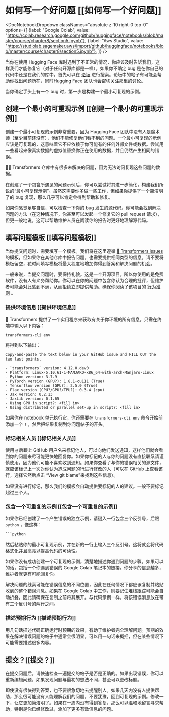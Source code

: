 # 如何写一个好问题 [[如何写一个好问题]]

<DocNotebookDropdown
  classNames="absolute z-10 right-0 top-0"
  options={[
    {label: "Google Colab", value: "https://colab.research.google.com/github/huggingface/notebooks/blob/master/course/chapter8/section5.ipynb"},
    {label: "Aws Studio", value: "https://studiolab.sagemaker.aws/import/github/huggingface/notebooks/blob/master/course/chapter8/section5.ipynb"},
]} />

当你在使用 Hugging Face 库时遇到了不正常的情况，你应该及时告诉我们，这样我们才能修复它（对于任何开源库都是一样）。如果你不确定 bug 是在你自己的代码中还是在我们的库中，首先可以在 [论坛](https://discuss.huggingface.co) 进行搜索。论坛中的帖子有可能会帮助你找出问题所在，同时Hugging Face 团队也会密切关注那里的讨论。

<Youtube id="_PAli-V4wj0"/>

当你确定手头上有一个 bug 时，第一步是构建一个最小可复现的示例。

## 创建一个最小的可重现示例 [[创建一个最小的可重现示例]]

创建一个最小可复现的示例非常重要，因为 Hugging Face 团队中没有人是魔术师（至少目前还没有），他们不能修复他们看不到的问题。一个最小可复现的示例应该是可复现的，这意味着它不应依赖于你可能有的任何外部文件或数据。尝试用一些看起来像真实数据的虚拟值替换你正在使用的数据，并且仍然产生相同的错误。

<Tip>

🚨🤗 Transformers 仓库中有很多未解决的问题，因为无法访问复现这些问题的数据。

</Tip>

在创建了一个包含所遇见的问题示例后，你可以尝试将其进一步简化，构建我们所说的“最小可复现示例”。虽然这需要你多做一些工作，但如果你提供了一个简洁明了的 bug 复现，那么几乎可以肯定会得到帮助和修复。

如果你感觉足够自信，可以检查一下你的 bug 发生的源代码。你可能会找到解决问题的方法（在这种情况下，你甚至可以发起一个修复它的 pull request 请求），但更一般地说，这可以帮助维护人员在阅读你的报告时更好地理解源代码。

## 填写问题模板 [[填写问题模板]]

当你提交问题时，需要填写一个模板。我们将在这里遵循 [🤗 Transformers issues](https://github.com/huggingface/transformers/issues/new/choose) 的模板，但如果你在其他仓库中报告问题，也需要提供相同类型的信息。请不要将模板留空，花时间填写模板将最大程度地增加你得到答案和解决问题的机会。

一般来说，当提交问题时，要保持礼貌。这是一个开源项目，所以你使用的是免费软件，没有人有义务帮助你。你可以在你的问题中包含你认为合理的批评，但维护者可能会对此感到不满，从而拒绝立即提供帮助。确保你阅读了该项目的 [行为准则](https://github.com/huggingface/transformers/blob/main/CODE_OF_CONDUCT.md) 。

### 提供环境信息 [[提供环境信息]]

🤗 Transformers 提供了一个实用程序来获取有关于你环境的所有信息。只需在终端中输入以下内容：

```
transformers-cli env
```

将得到以下输出：

```out
Copy-and-paste the text below in your GitHub issue and FILL OUT the two last points.

- `transformers` version: 4.12.0.dev0
- Platform: Linux-5.10.61-1-MANJARO-x86_64-with-arch-Manjaro-Linux
- Python version: 3.7.9
- PyTorch version (GPU?): 1.8.1+cu111 (True)
- Tensorflow version (GPU?): 2.5.0 (True)
- Flax version (CPU?/GPU?/TPU?): 0.3.4 (cpu)
- Jax version: 0.2.13
- JaxLib version: 0.1.65
- Using GPU in script?: <fill in>
- Using distributed or parallel set-up in script?: <fill in>
```

如果你在 notebook 单元执行它，你还需要在 `transformers-cli env` 命令开始前添加一个 `!` ，然后把结果复制到你问题帖子的开头。

### 标记相关人员 [[标记相关人员]]

使用 `@` 后跟上 GitHub 用户名来标记他人，可以向他们发送通知，这样他们就会看到你的问题来尽可能更快地回复你。如果你标记的人与你的问题没有直接联系请谨慎使用，因为他们可能不喜欢收到通知。如果你查看了与你的错误相关的源文件，就应该标记上一次对你认为造成问题的行进行修改的人（可以在 GitHub 上查看该行，选择它然后点击 “View git blame”来找到这些信息）。

如果没有进行标记，那么我们的模板会自动提供要标记的人的建议。一般不要标记超过三个人。

### 包含一个可重复的示例 [[包含一个可重复的示例]]

如果你已经创建了一个产生错误的独立示例，请键入一行包含三个反引号，后跟 `python` ，像这样：

```
```python  
```

然后粘贴你的最小可复现示例，并在新的一行上输入三个反引号。这将就会将代码格式化并且高亮以提高代码的可读性。

如果你没有成功创建一个可复现的示例，清楚地描述你遇到问题的步骤。如果可以的话，包括一个你遇到错误的 Google Colab 笔记本的链接。你分享的信息越多，维护者就更有可能回复你。

解决问题的线索可能在错误信息的不同位置，因此在任何情况下都应该复制并粘贴收到的整个错误消息。如果在 Google Colab 中工作，则要记住堆栈跟踪可能会自动折叠，因此请确保在复制之前将其展开。与代码示例一样，将该错误消息放在带有三个反引号的两行之间。

### 描述预期行为 [[描述预期行为]]

用几句话描述代码正确运行时预期的效果，有助于维护者完全理解问题。预期的效果在解决错误问题的帖子中通常会很明显，可以用一句话来概括，但在某些情况下可能需要描述很多内容。

## 提交？[[提交？]]

在提交问题后，请快速检查一遍提交的帖子是否是正确的。如果出现错误，你可以重新编辑问题，如果发现问题与最初的想法不同，甚至可以更改标题。

即使没有很快得到答案，也不要很急切地去提醒别人。如果几天内没有人提供帮助，那么很可能没有人能理解我们的问题，不要犹豫，回到可复现的示例。修改一下，让它更加简洁明了。如果在一周内没有得到答复，那么可以温和地留言寻求帮助，特别是你已经修改过，添加了更多有效信息的问题。